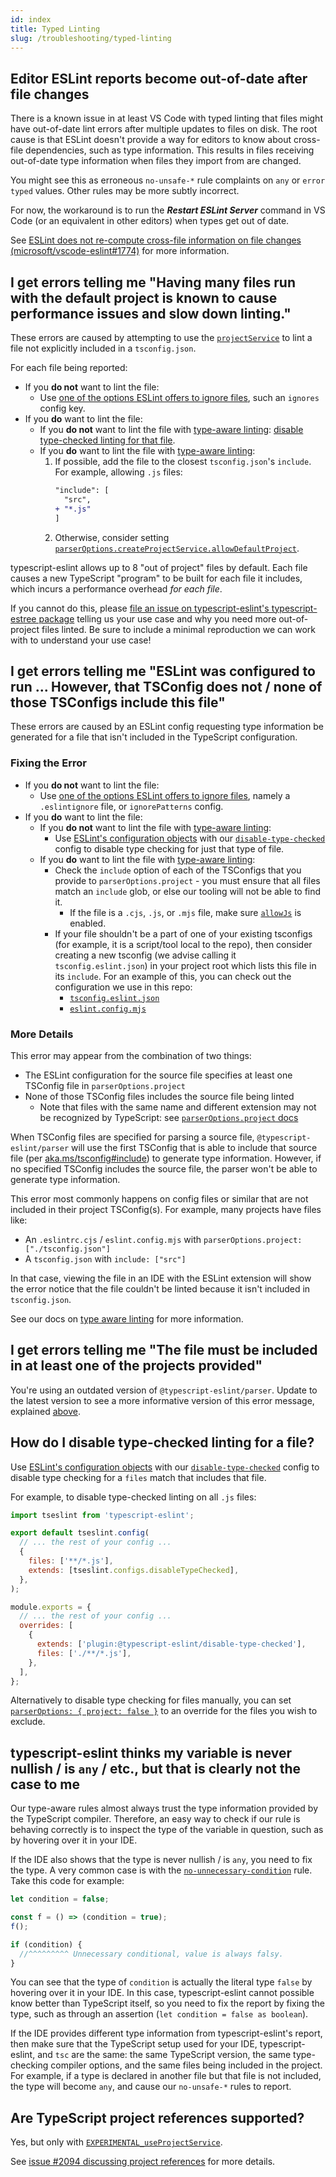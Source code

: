 ```yaml
---
id: index
title: Typed Linting
slug: /troubleshooting/typed-linting
---
```



## Editor ESLint reports become out-of-date after file changes

There is a known issue in at least VS Code with typed linting that files might have out-of-date lint errors after multiple updates to files on disk.
The root cause is that ESLint doesn't provide a way for editors to know about cross-file dependencies, such as type information.
This results in files receiving out-of-date type information when files they import from are changed.

You might see this as erroneous `no-unsafe-*` rule complaints on `any` or `error typed` values.
Other rules may be more subtly incorrect.

For now, the workaround is to run the _**Restart ESLint Server**_ command in VS Code (or an equivalent in other editors) when types get out of date.

See [ESLint does not re-compute cross-file information on file changes (microsoft/vscode-eslint#1774)](https://github.com/microsoft/vscode-eslint/issues/1774) for more information.

<HiddenHeading id="allowdefaultproject-glob-too-wide" />
<HiddenHeading id="allowdefaultprojectforfiles-glob-too-wide" />

## I get errors telling me "Having many files run with the default project is known to cause performance issues and slow down linting."

These errors are caused by attempting to use the [`projectService`](../../packages/Parser.mdx#projectservice) to lint a file not explicitly included in a `tsconfig.json`.

For each file being reported:

- If you **do not** want to lint the file:
  - Use [one of the options ESLint offers to ignore files](https://eslint.org/docs/latest/user-guide/configuring/ignoring-code), such an `ignores` config key.
- If you **do** want to lint the file:
  - If you **do not** want to lint the file with [type-aware linting](../../getting-started/Typed_Linting.mdx): [disable type-checked linting for that file](#how-do-i-disable-type-checked-linting-for-a-file).
  - If you **do** want to lint the file with [type-aware linting](../../getting-started/Typed_Linting.mdx):
    1. If possible, add the file to the closest `tsconfig.json`'s `include`. For example, allowing `.js` files:
       ```diff title="tsconfig.json"
       "include": [
         "src",
       + "*.js"
       ]
       ```
    2. Otherwise, consider setting [`parserOptions.createProjectService.allowDefaultProject`](../../packages/parser#allowdefaultproject).

typescript-eslint allows up to 8 "out of project" files by default.
Each file causes a new TypeScript "program" to be built for each file it includes, which incurs a performance overhead _for each file_.

If you cannot do this, please [file an issue on typescript-eslint's typescript-estree package](https://github.com/typescript-eslint/typescript-eslint/issues/new?assignees=&labels=enhancement%2Ctriage&projects=&template=07-enhancement-other.yaml&title=Enhancement%3A+%3Ca+short+description+of+my+proposal%3E) telling us your use case and why you need more out-of-project files linted.
Be sure to include a minimal reproduction we can work with to understand your use case!

## I get errors telling me "ESLint was configured to run ... However, that TSConfig does not / none of those TSConfigs include this file"

These errors are caused by an ESLint config requesting type information be generated for a file that isn't included in the TypeScript configuration.

### Fixing the Error

- If you **do not** want to lint the file:
  - Use [one of the options ESLint offers to ignore files](https://eslint.org/docs/latest/user-guide/configuring/ignoring-code), namely a `.eslintignore` file, or `ignorePatterns` config.
- If you **do** want to lint the file:
  - If you **do not** want to lint the file with [type-aware linting](../../getting-started/Typed_Linting.mdx):
    - Use [ESLint's configuration objects](https://eslint.org/docs/latest/use/configure/configuration-files#specifying-files-with-arbitrary-extensions) with our [`disable-type-checked`](../../users/Shared_Configurations.mdx#disable-type-checked) config to disable type checking for just that type of file.
  - If you **do** want to lint the file with [type-aware linting](../../getting-started/Typed_Linting.mdx):
    - Check the `include` option of each of the TSConfigs that you provide to `parserOptions.project` - you must ensure that all files match an `include` glob, or else our tooling will not be able to find it.
      - If the file is a `.cjs`, `.js`, or `.mjs` file, make sure [`allowJs`](https://www.typescriptlang.org/tsconfig#allowJs) is enabled.
    - If your file shouldn't be a part of one of your existing tsconfigs (for example, it is a script/tool local to the repo), then consider creating a new tsconfig (we advise calling it `tsconfig.eslint.json`) in your project root which lists this file in its `include`. For an example of this, you can check out the configuration we use in this repo:
      - [`tsconfig.eslint.json`](https://github.com/typescript-eslint/typescript-eslint/blob/main/tsconfig.eslint.json)
      - [`eslint.config.mjs`](https://github.com/typescript-eslint/typescript-eslint/blob/main/eslint.config.mjs)

### More Details

This error may appear from the combination of two things:

- The ESLint configuration for the source file specifies at least one TSConfig file in `parserOptions.project`
- None of those TSConfig files includes the source file being linted
  - Note that files with the same name and different extension may not be recognized by TypeScript: see [`parserOptions.project` docs](https://github.com/typescript-eslint/typescript-eslint/tree/main/packages/parser#parseroptionsproject)

When TSConfig files are specified for parsing a source file, `@typescript-eslint/parser` will use the first TSConfig that is able to include that source file (per [aka.ms/tsconfig#include](https://www.typescriptlang.org/tsconfig#include)) to generate type information.
However, if no specified TSConfig includes the source file, the parser won't be able to generate type information.

This error most commonly happens on config files or similar that are not included in their project TSConfig(s).
For example, many projects have files like:

- An `.eslintrc.cjs` / `eslint.config.mjs` with `parserOptions.project: ["./tsconfig.json"]`
- A `tsconfig.json` with `include: ["src"]`

In that case, viewing the file in an IDE with the ESLint extension will show the error notice that the file couldn't be linted because it isn't included in `tsconfig.json`.

See our docs on [type aware linting](../../getting-started/Typed_Linting.mdx) for more information.

## I get errors telling me "The file must be included in at least one of the projects provided"

You're using an outdated version of `@typescript-eslint/parser`.
Update to the latest version to see a more informative version of this error message, explained [above](#i-get-errors-telling-me-eslint-was-configured-to-run--however-that-tsconfig-does-not--none-of-those-tsconfigs-include-this-file 'backlink to I get errors telling me ESLint was configured to run ...').

## How do I disable type-checked linting for a file?

Use [ESLint's configuration objects](https://eslint.org/docs/latest/use/configure/configuration-files#specifying-files-with-arbitrary-extensions) with our [`disable-type-checked`](../../users/Shared_Configurations.mdx#disable-type-checked) config to disable type checking for a `files` match that includes that file.

For example, to disable type-checked linting on all `.js` files:

<Tabs groupId="eslint-config">
  <TabItem value="Flat Config">

```js title="eslint.config.mjs"
import tseslint from 'typescript-eslint';

export default tseslint.config(
  // ... the rest of your config ...
  {
    files: ['**/*.js'],
    extends: [tseslint.configs.disableTypeChecked],
  },
);
```

  </TabItem>
  <TabItem value="Legacy Config">

```js title=".eslintrc.cjs"
module.exports = {
  // ... the rest of your config ...
  overrides: [
    {
      extends: ['plugin:@typescript-eslint/disable-type-checked'],
      files: ['./**/*.js'],
    },
  ],
};
```

  </TabItem>
</Tabs>

Alternatively to disable type checking for files manually, you can set [`parserOptions: { project: false }`](../../packages/Parser.mdx#project) to an override for the files you wish to exclude.

## typescript-eslint thinks my variable is never nullish / is `any` / etc., but that is clearly not the case to me

Our type-aware rules almost always trust the type information provided by the TypeScript compiler. Therefore, an easy way to check if our rule is behaving correctly is to inspect the type of the variable in question, such as by hovering over it in your IDE.

If the IDE also shows that the type is never nullish / is `any`, you need to fix the type. A very common case is with the [`no-unnecessary-condition`](/rules/no-unnecessary-condition) rule. Take this code for example:

```ts
let condition = false;

const f = () => (condition = true);
f();

if (condition) {
  //^^^^^^^^^ Unnecessary conditional, value is always falsy.
}
```

You can see that the type of `condition` is actually the literal type `false` by hovering over it in your IDE. In this case, typescript-eslint cannot possible know better than TypeScript itself, so you need to fix the report by fixing the type, such as through an assertion (`let condition = false as boolean`).

If the IDE provides different type information from typescript-eslint's report, then make sure that the TypeScript setup used for your IDE, typescript-eslint, and `tsc` are the same: the same TypeScript version, the same type-checking compiler options, and the same files being included in the project. For example, if a type is declared in another file but that file is not included, the type will become `any`, and cause our `no-unsafe-*` rules to report.

## Are TypeScript project references supported?

Yes, but only with [`EXPERIMENTAL_useProjectService`](../../packages/Parser.mdx#experimental_useprojectservice).

See [issue #2094 discussing project references](https://github.com/typescript-eslint/typescript-eslint/issues/2094) for more details.
